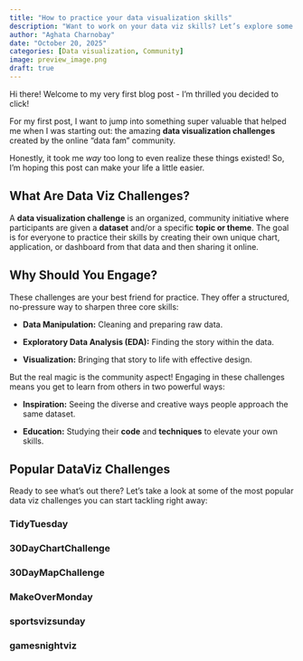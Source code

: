 ```yaml
---
title: "How to practice your data visualization skills"
description: "Want to work on your data viz skills? Let’s explore some of the data community challenges that make learning hands-on and fun!"
author: "Aghata Charnobay"
date: "October 20, 2025"
categories: [Data visualization, Community]
image: preview_image.png
draft: true
---
```


Hi there! Welcome to my very first blog post - I'm thrilled you decided to click!

For my first post, I want to jump into something super valuable that helped me when I was starting out: the amazing **data visualization challenges** created by the online "data fam" community.

Honestly, it took me *way* too long to even realize these things existed! So, I’m hoping this post can make your life a little easier.

## What Are Data Viz Challenges?

A **data visualization challenge** is an organized, community initiative where participants are given a **dataset** and/or a specific **topic or theme**. The goal is for everyone to practice their skills by creating their own unique chart, application, or dashboard from that data and then sharing it online.

## Why Should You Engage?

These challenges are your best friend for practice. They offer a structured, no-pressure way to sharpen three core skills:

-   **Data Manipulation:** Cleaning and preparing raw data.

-   **Exploratory Data Analysis (EDA):** Finding the story within the data.

-   **Visualization:** Bringing that story to life with effective design.

But the real magic is the community aspect! Engaging in these challenges means you get to learn from others in two powerful ways:

-   **Inspiration:** Seeing the diverse and creative ways people approach the same dataset.

-   **Education:** Studying their **code** and **techniques** to elevate your own skills.

## Popular DataViz Challenges

Ready to see what's out there? Let's take a look at some of the most popular data viz challenges you can start tackling right away:

### TidyTuesday

### 30DayChartChallenge

### 30DayMapChallenge

### MakeOverMonday

### sportsvizsunday

### gamesnightviz
